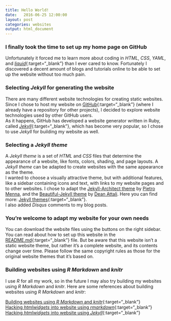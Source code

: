 ```yaml
---
title: Hello World!
date:   2016-06-25 12:00:00
layout: post
categories: websites
output: html_document
---
```


### I finally took the time to set up my home page on GitHub

Unfortunately it forced me to learn more about coding in *HTML*, *CSS*, *YAML*, and [*liquid*](https://shopify.github.io/liquid/){:target="_blank"} than I ever cared to know.  Fortunately I discovered a decent amount of blogs and tutorials online to be able to set up the website without too much pain.  


### Selecting *Jekyll* for generating the website

There are many different website technologies for creating static websites.  Since I chose to host my website on [GitHub](https://pages.github.com/){:target="_blank"} (where I already have a repository for other projects), I decided to explore website technologies used by other GitHub users.  
As it happens, GitHub has developed a website generator written in Ruby, called [*Jekyll*](https://jekyllrb.com/){:target="_blank"}, which has become very popular, so I chose to use *Jekyll* for building my website as well. 


### Selecting a *Jekyll theme*

A *Jekyll theme* is a set of *HTML* and *CSS* files that determine the appearance of a website, like fonts, colors, shading, and page layouts.  A *Jekyll theme* can be adapted to create websites with the same appearance as the theme.  
I wanted to choose a visually attractive theme, but with additional features, like a sidebar containing icons and text, with links to my website pages and to other websites.  I chose to adapt the 
<a href="https://github.com/pietromenna/jekyll-architect-theme" target="_blank"> Jekyll-Architect theme</a> 
by 
<a href="https://github.com/pietromenna" target="_blank"> Pietro Menna</a>, 
and the 
<a href="https://github.com/daattali/beautiful-jekyll" target="_blank"> Beautiful-Jekyll theme</a> 
by 
<a href="https://github.com/daattali" target="_blank"> Dean Attali</a>.
Here you can find more: [Jekyll themes](http://jekyll.tips/templates/){:target="_blank"}.  
I also added *Disqus* comments to my blog posts.


### You're welcome to adapt my website for your own needs

You can download the website files using the buttons on the right sidebar.  
You can read about how to set up this website in the [README.md]({{ site.name | prepend: site.githuburl }}/blob/master/README.md){:target="_blank"} file.  But be aware that this website isn't a static website theme, but rather it's a complete website, and its contents change over time.
Please follow the same copyright rules as those for the original website themes that it's based on.


### Building websites using *R Markdown* and *knitr*

I use *R* for all my work, so in the future I may also try building my websites using *R Markdown* and *knitr*.  Here are some references about building websites using *R Markdown* and *knitr*:

[Building websites using *R Markdown* and *knitr*](https://brendanrocks.com/blogging-with-rmarkdown-knitr-jekyll/){:target="_blank"}  
[Hacking *htmlwidgets* into website using *rmarkdown*](https://brendanrocks.com/htmlwidgets-knitr-jekyll/){:target="_blank"}  
[Hacking *htmlwidgets* into website using *Jekyll*](http://benjcunningham.org/2016/06/13/hacking-together-htmlwidgets-for-jekyll.html){:target="_blank"}  
